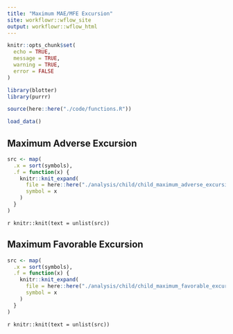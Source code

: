 ```yaml
---
title: "Maximum MAE/MFE Excursion"
site: workflowr::wflow_site
output: workflowr::wflow_html
---
```


```r
knitr::opts_chunk$set(
  echo = TRUE, 
  message = TRUE, 
  warning = TRUE, 
  error = FALSE
)
```

```r
library(blotter)
library(purrr)
```

```r
source(here::here("./code/functions.R"))
```

```r
load_data()
```

## Maximum Adverse Excursion

```r
src <- map(
  .x = sort(symbols), 
  .f = function(x) {
    knitr::knit_expand(
      file = here::here("./analysis/child/child_maximum_adverse_excursion.Rmd"), 
      symbol = x
    )
  }
)
```

`r knitr::knit(text = unlist(src))`

## Maximum Favorable Excursion

```r
src <- map(
  .x = sort(symbols), 
  .f = function(x) {
    knitr::knit_expand(
      file = here::here("./analysis/child/child_maximum_favorable_excursion.Rmd"), 
      symbol = x
    )
  }
)
```

`r knitr::knit(text = unlist(src))`
